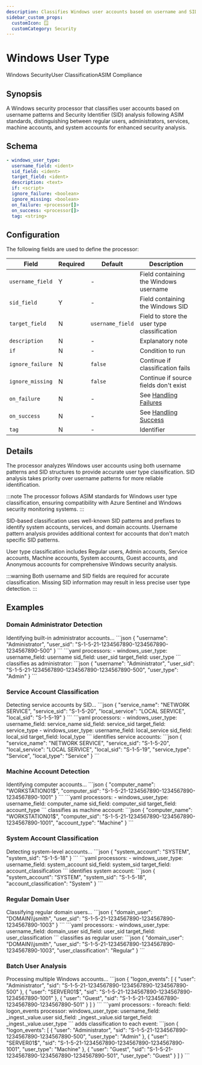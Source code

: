 ```yaml
---
description: Classifies Windows user accounts based on username and SID patterns according to ASIM standards
sidebar_custom_props: 
  customIcon: 🪟
  customCategory: Security
---
```


# Windows User Type

<span className="theme-doc-version-badge badge badge--primary">Windows Security</span><span className="theme-doc-version-badge badge badge--secondary">User Classification</span><span className="theme-doc-version-badge badge badge--secondary">ASIM Compliance</span>

## Synopsis

A Windows security processor that classifies user accounts based on username patterns and Security Identifier (SID) analysis following ASIM standards, distinguishing between regular users, administrators, services, machine accounts, and system accounts for enhanced security analysis.

## Schema

```yaml {1-3}
- windows_user_type:
  username_field: <ident>
  sid_field: <ident>
  target_field: <ident>
  description: <text>
  if: <script>
  ignore_failure: <boolean>
  ignore_missing: <boolean>
  on_failure: <processor[]>
  on_success: <processor[]>
  tag: <string>
```

## Configuration

The following fields are used to define the processor:

|Field|Required|Default|Description|
|---|---|---|---|
|`username_field`|Y|-|Field containing the Windows username|
|`sid_field`|Y|-|Field containing the Windows SID|
|`target_field`|N|`username_field`|Field to store the user type classification|
|`description`|N|-|Explanatory note|
|`if`|N|-|Condition to run|
|`ignore_failure`|N|`false`|Continue if classification fails|
|`ignore_missing`|N|`false`|Continue if source fields don't exist|
|`on_failure`|N|-|See [Handling Failures](../handling-failures.mdx)|
|`on_success`|N|-|See [Handling Success](../handling-success.mdx)|
|`tag`|N|-|Identifier|

## Details

The processor analyzes Windows user accounts using both username patterns and SID structures to provide accurate user type classification. SID analysis takes priority over username patterns for more reliable identification.

:::note
The processor follows ASIM standards for Windows user type classification, ensuring compatibility with Azure Sentinel and Windows security monitoring systems.
:::

SID-based classification uses well-known SID patterns and prefixes to identify system accounts, services, and domain accounts. Username pattern analysis provides additional context for accounts that don't match specific SID patterns.

User type classification includes Regular users, Admin accounts, Service accounts, Machine accounts, System accounts, Guest accounts, and Anonymous accounts for comprehensive Windows security analysis.

:::warning
Both username and SID fields are required for accurate classification. Missing SID information may result in less precise user type detection.
:::

## Examples

### Domain Administrator Detection

<ExampleGrid>
  <CommentCol>
    Identifying built-in administrator accounts...
  </CommentCol>
  <CodeCol>
    ```json
    {
      "username": "Administrator",
      "user_sid": "S-1-5-21-1234567890-1234567890-1234567890-500"
    }
    ```
    ```yaml
    processors:
      - windows_user_type:
        username_field: username
        sid_field: user_sid
        target_field: user_type
    ```
  </CodeCol>
  <CommentCol>
    classifies as administrator:
  </CommentCol>
  <CodeCol>
    ```json
    {
      "username": "Administrator",
      "user_sid": "S-1-5-21-1234567890-1234567890-1234567890-500",
      "user_type": "Admin"
    }
    ```
  </CodeCol>
</ExampleGrid>

### Service Account Classification

<ExampleGrid>
  <CommentCol>
    Detecting service accounts by SID...
  </CommentCol>
  <CodeCol>
    ```json
    {
      "service_name": "NETWORK SERVICE",
      "service_sid": "S-1-5-20",
      "local_service": "LOCAL SERVICE",
      "local_sid": "S-1-5-19"
    }
    ```
    ```yaml
    processors:
      - windows_user_type:
        username_field: service_name
        sid_field: service_sid
        target_field: service_type
      - windows_user_type:
        username_field: local_service
        sid_field: local_sid
        target_field: local_type
    ```
  </CodeCol>
  <CommentCol>
    identifies service accounts:
  </CommentCol>
  <CodeCol>
    ```json
    {
      "service_name": "NETWORK SERVICE",
      "service_sid": "S-1-5-20",
      "local_service": "LOCAL SERVICE",
      "local_sid": "S-1-5-19",
      "service_type": "Service",
      "local_type": "Service"
    }
    ```
  </CodeCol>
</ExampleGrid>

### Machine Account Detection

<ExampleGrid>
  <CommentCol>
    Identifying computer accounts...
  </CommentCol>
  <CodeCol>
    ```json
    {
      "computer_name": "WORKSTATION01$",
      "computer_sid": "S-1-5-21-1234567890-1234567890-1234567890-1001"
    }
    ```
    ```yaml
    processors:
      - windows_user_type:
        username_field: computer_name
        sid_field: computer_sid
        target_field: account_type
    ```
  </CodeCol>
  <CommentCol>
    classifies as machine account:
  </CommentCol>
  <CodeCol>
    ```json
    {
      "computer_name": "WORKSTATION01$",
      "computer_sid": "S-1-5-21-1234567890-1234567890-1234567890-1001",
      "account_type": "Machine"
    }
    ```
  </CodeCol>
</ExampleGrid>

### System Account Classification

<ExampleGrid>
  <CommentCol>
    Detecting system-level accounts...
  </CommentCol>
  <CodeCol>
    ```json
    {
      "system_account": "SYSTEM",
      "system_sid": "S-1-5-18"
    }
    ```
    ```yaml
    processors:
      - windows_user_type:
        username_field: system_account
        sid_field: system_sid
        target_field: account_classification
    ```
  </CodeCol>
  <CommentCol>
    identifies system account:
  </CommentCol>
  <CodeCol>
    ```json
    {
      "system_account": "SYSTEM",
      "system_sid": "S-1-5-18",
      "account_classification": "System"
    }
    ```
  </CodeCol>
</ExampleGrid>

### Regular Domain User

<ExampleGrid>
  <CommentCol>
    Classifying regular domain users...
  </CommentCol>
  <CodeCol>
    ```json
    {
      "domain_user": "DOMAIN\\jsmith",
      "user_sid": "S-1-5-21-1234567890-1234567890-1234567890-1003"
    }
    ```
    ```yaml
    processors:
      - windows_user_type:
        username_field: domain_user
        sid_field: user_sid
        target_field: user_classification
    ```
  </CodeCol>
  <CommentCol>
    classifies as regular user:
  </CommentCol>
  <CodeCol>
    ```json
    {
      "domain_user": "DOMAIN\\jsmith",
      "user_sid": "S-1-5-21-1234567890-1234567890-1234567890-1003",
      "user_classification": "Regular"
    }
    ```
  </CodeCol>
</ExampleGrid>

### Batch User Analysis

<ExampleGrid>
  <CommentCol>
    Processing multiple Windows accounts...
  </CommentCol>
  <CodeCol>
    ```json
    {
      "logon_events": [
        {
          "user": "Administrator",
          "sid": "S-1-5-21-1234567890-1234567890-1234567890-500"
        },
        {
          "user": "SERVER01$",
          "sid": "S-1-5-21-1234567890-1234567890-1234567890-1001"
        },
        {
          "user": "Guest",
          "sid": "S-1-5-21-1234567890-1234567890-1234567890-501"
        }
      ]
    }
    ```
    ```yaml
    processors:
      - foreach:
        field: logon_events
        processor:
          windows_user_type:
            username_field: _ingest._value.user
            sid_field: _ingest._value.sid
            target_field: _ingest._value.user_type
    ```
  </CodeCol>
  <CommentCol>
    adds classification to each event:
  </CommentCol>
  <CodeCol>
    ```json
    {
      "logon_events": [
        {
          "user": "Administrator",
          "sid": "S-1-5-21-1234567890-1234567890-1234567890-500",
          "user_type": "Admin"
        },
        {
          "user": "SERVER01$",
          "sid": "S-1-5-21-1234567890-1234567890-1234567890-1001",
          "user_type": "Machine"
        },
        {
          "user": "Guest",
          "sid": "S-1-5-21-1234567890-1234567890-1234567890-501",
          "user_type": "Guest"
        }
      ]
    }
    ```
  </CodeCol>
</ExampleGrid>
